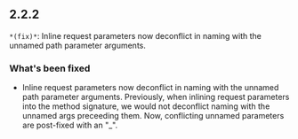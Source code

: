 ## 2.2.2
`*(fix)*`: Inline request parameters now deconflict in naming with the unnamed path parameter arguments.

### What's been fixed
- Inline request parameters now deconflict in naming with the unnamed path parameter arguments. Previously, when inlining request parameters into the method signature, we would not deconflict naming with the unnamed args preceeding them. Now, conflicting unnamed parameters are post-fixed with an "_".

